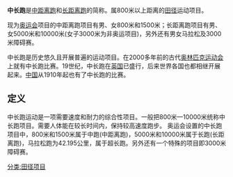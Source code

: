 {{Unreferenced|time=2021-12-14T04:47:31+00:00}}
'''中长跑'''是[[中距离跑|中距离跑]]和[[长距离跑|长距离跑]]的简称。属800米以上距离的[[田径|田径]]运动项目。

现为[[奥运会|奥运会]]项目的中距离跑项目有男、女800米和1500米；长距离跑项目有男、女5000米和10000米(女子3000米为非奥运项目)，另外还有男女马拉松及3000米障碍赛。

中长跑是历史悠久且开展普遍的运动项目。在2000多年前的古代[[奥林匹克运动会|奥林匹克运动会]]上就有中长跑比赛。19世纪，中长跑在[[英国|英国]]已盛行，后来世界各国也都相继开展起来。[[中国|中国]]从1910年起也有了中长跑的比赛。

==定义==
中长跑运动是一项需要速度和耐力的综合性项目。一般把800米—10000米统称中长跑项目。需要人体能在较长时间内，保持较高速度跑步。
奥运会设置的中长跑项目中，800米和1500米属于中跑(中距离跑)，5000米和10000米属于长跑(长距离跑)，马拉松跑为42.195公里，属于超长跑。另外还有一个特殊的项目即3000米障碍赛。



{{田径项目}}
[[分类:田径项目|分类:田径项目]]
